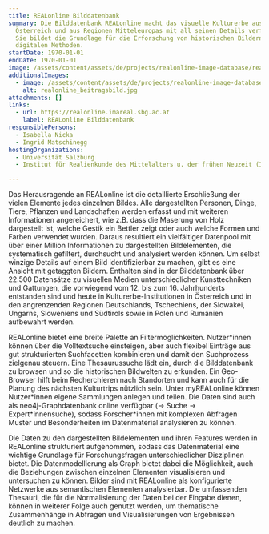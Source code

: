 ```yaml
---
title: REALonline Bilddatenbank
summary: Die Bilddatenbank REALonline macht das visuelle Kulturerbe aus
  Österreich und aus Regionen Mitteleuropas mit all seinen Details verfügbar.
  Sie bildet die Grundlage für die Erforschung von historischen Bildern mit
  digitalen Methoden.
startDate: 1970-01-01
endDate: 1970-01-01
image: /assets/content/assets/de/projects/realonline-image-database/realonline-logo_v2.jpg
additionalImages:
  - image: /assets/content/assets/de/projects/realonline-image-database/additionalImages/realonline_beitragsbild.jpg
    alt: realonline_beitragsbild.jpg
attachments: []
links:
  - url: https://realonline.imareal.sbg.ac.at
    label: REALonline Bilddatenbank
responsiblePersons:
  - Isabella Nicka
  - Ingrid Matschinegg
hostingOrganizations:
  - Universität Salzburg
  - Institut für Realienkunde des Mittelalters u. der frühen Neuzeit (IMAREAL)

---
```

Das Herausragende an REALonline ist die detaillierte Erschließung der vielen Elemente jedes einzelnen Bildes. Alle dargestellten Personen, Dinge, Tiere, Pflanzen und Landschaften werden erfasst und mit weiteren Informationen angereichert, wie z.B. dass die Maserung von Holz dargestellt ist, welche Gestik ein Bettler zeigt oder auch welche Formen und Farben verwendet wurden. Daraus resultiert ein vielfältiger Datenpool mit über einer Million Informationen zu dargestellten Bildelementen, die systematisch gefiltert, durchsucht und analysiert werden können. Um selbst winzige Details auf einem Bild identifizierbar zu machen, gibt es eine Ansicht mit getaggten Bildern.
Enthalten sind in der Bilddatenbank über 22.500 Datensätze zu visuellen Medien unterschiedlicher Kunsttechniken und Gattungen, die vorwiegend vom 12. bis zum 16. Jahrhunderts entstanden sind und heute in Kulturerbe-Institutionen in Österreich und in den angrenzenden Regionen Deutschlands, Tschechiens, der Slowakei, Ungarns, Sloweniens und Südtirols sowie in Polen und Rumänien aufbewahrt werden.

REALonline bietet eine breite Palette an Filtermöglichkeiten. Nutzer\*innen können über die Volltextsuche einsteigen, aber auch flexibel Einträge aus gut strukturierten Suchfacetten kombinieren und damit den Suchprozess zielgenau steuern. Eine Thesaurussuche lädt ein, durch die Bilddatenbank zu browsen und so die historischen Bildwelten zu erkunden. Ein Geo-Browser hilft beim Recherchieren nach Standorten und kann auch für die Planung des nächsten Kulturtrips nützlich sein. Unter myREALonline können Nutzer\*innen eigene Sammlungen anlegen und teilen.
Die Daten sind auch als neo4j-Graphdatenbank online verfügbar (-> Suche -> Expert\*innensuche), sodass Forscher\*innen mit komplexen Abfragen Muster und Besonderheiten im Datenmaterial analysieren zu können.

Die Daten zu den dargestellten Bildelementen und ihren Features werden in REALonline strukturiert aufgenommen, sodass das Datenmaterial eine wichtige Grundlage für Forschungsfragen unterschiedlicher Disziplinen bietet. Die Datenmodellierung als Graph bietet dabei die Möglichkeit, auch die Beziehungen zwischen einzelnen Elementen visualisieren und untersuchen zu können. Bilder sind mit REALonline als konfigurierte Netzwerke aus semantischen Elementen analysierbar. Die umfassenden Thesauri, die für die Normalisierung der Daten bei der Eingabe dienen, können in weiterer Folge auch genutzt werden, um thematische Zusammenhänge in Abfragen und Visualisierungen von Ergebnissen deutlich zu machen.
